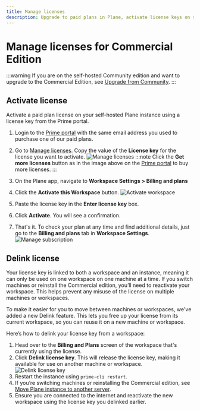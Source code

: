 ```yaml
---
title: Manage licenses
description: Upgrade to paid plans in Plane, activate license keys on self-hosted instances, manage seats, and handle subscription changes.
---
```

# Manage licenses for Commercial Edition

:::warning
If you are on the self-hosted Community edition and want to upgrade to the Commercial Edition, see [Upgrade from Community](https://developers.plane.so/self-hosting/upgrade-from-community).
:::

## Activate license 
Activate a paid plan license on your self-hosted Plane instance using a license key from the Prime portal.


1.  Login to the [Prime portal](https://prime.plane.so/licenses) with the same email address you used to purchase one of our paid plans.

2.  Go to [Manage licenses](https://prime.plane.so/licenses). Copy the value of the **License key** for the license you want to activate. 
    ![Manage licenses](https://media.docs.plane.so/activate-license/copy-license-key.webp#center)
    :::note
    Click the **Get more licenses** button as in the image above on the [Prime portal](https://prime.plane.so/licenses/plans) to buy more licenses.
    :::
3.  On the Plane app, navigate to **Workspace Settings > Billing and plans** 
4.  Click the **Activate this Workspace** button.
    ![Activate workspace](https://media.docs.plane.so/activate-license/enter-license-key-selfhosted.webp#center)
5.  Paste the license key in the **Enter license key** box.
6.  Click **Activate**. You will see a confirmation.
7.  That's it. To check your plan at any time and find additional details, just go to the **Billing and plans** tab in **Workspace Settings**.
    ![Manage subscription](https://media.docs.plane.so/activate-license/pro-activated-cloud.webp#center)

## Delink license

Your license key is linked to both a workspace and an instance, meaning it can only be used on one workspace on one machine at a time. If you switch machines or reinstall the Commercial edition, you’ll need to reactivate your workspace. This helps prevent any misuse of the license on multiple machines or workspaces.

To make it easier for you to move between machines or workspaces, we've added a new Delink feature. This lets you free up your license from its current workspace, so you can reuse it on a new machine or workspace.

Here’s how to delink your license key from a workspace:

1. Head over to the **Billing and Plans** screen of the workspace that's currently using the license.
2. Click **Delink license key**. This will release the license key, making it available for use on another machine or workspace.
   ![Delink license key](https://media.docs.plane.so/activate-license/delink-license-key.webp#center)
3. Restart the instance using `prime-cli restart`.
4. If you’re switching machines or reinstalling the Commercial edition, see [Move Plane instance to another server](https://developers.plane.so/self-hosting/manage/migrate-plane).
5. Ensure you are connected to the internet and reactivate the new workspace using the license key you delinked earlier.


